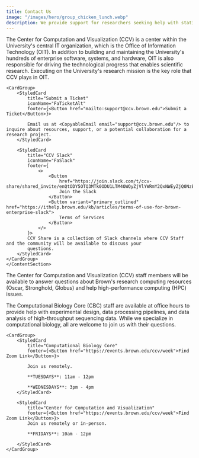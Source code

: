 ```yaml
---
title: Contact Us
image: "/images/hero/group_chicken_lunch.webp"
description: We provide support for researchers seeking help with statistical modeling, machine learning, data mining, data visualization, computational biology, high-performance computing, and software engineering.
---
```


<ContentSection title="Contact Us">

The Center for Computation and Visualization (CCV) is a center within the University's central IT organization, which is the Office of Information Technology (OIT). In addition to building and maintaining the University's hundreds of enterprise software, systems, and hardware, OIT is also responsible for driving the technological progress that enables scientific research. Executing on the University's research mission is the key role that CCV plays in OIT.

    <CardGroup>
        <StyledCard
            title="Submit a Ticket"
            iconName="FaTicketAlt"
            footer={<Button href="mailto:support@ccv.brown.edu">Submit a Ticket</Button>}>

            Email us at <CopyableEmail email="support@ccv.brown.edu"/> to inquire about resources, support, or a potential collaboration for a research project.
        </StyledCard>

        <StyledCard
            title="CCV Slack"
            iconName="FaSlack"
            footer={
                <>
                    <Button
                        href="https://join.slack.com/t/ccv-share/shared_invite/enQtODY5OTQ3MTk0ODU1LTM4OWQyZjVlYWRmY2QxNWEyZjQ0NzEwMmRlNTRlZjYyMjM1Y2U5MDU1ZGFmMmRhZWIzNjliYmQzYTBiMzY2NzU">
                        Join the Slack
                    </Button>
                    <Button variant="primary_outlined" href="https://ithelp.brown.edu/kb/articles/terms-of-use-for-brown-enterprise-slack">
                        Terms of Services
                    </Button>
                </>
            }>
            CCV Share is a collection of Slack channels where CCV Staff and the community will be available to discuss your
            questions.
        </StyledCard>
    </CardGroup>
    </ContentSection>

<ContentSection title="Office Hours">

The Center for Computation and Visualization (CCV) staff members will be available to answer questions about Brown's research computing resources (Oscar, Stronghold, Globus) and help high-performance computing (HPC) issues.

The Computational Biology Core (CBC) staff are available at office hours to provide help with experimental design, data processing pipelines, and data analysis of high-throughput sequencing data. While we specialize in computational biology, all are welcome to join us with their questions.

    <CardGroup>
        <StyledCard
            title="Computational Biology Core"
            footer={<Button href="https://events.brown.edu/ccv/week">Find Zoom Link</Button>}>

            Join us remotely.

            **TUESDAYS**: 11am - 12pm

            **WEDNESDAYS**: 3pm - 4pm
        </StyledCard>

        <StyledCard
            title="Center for Computation and Visualization"
            footer={<Button href="https://events.brown.edu/ccv/week">Find Zoom Link</Button>}>
            Join us remotely or in-person.

            **FRIDAYS**: 10am - 12pm

        </StyledCard>
    </CardGroup>

</ContentSection>

<LocationSection />
